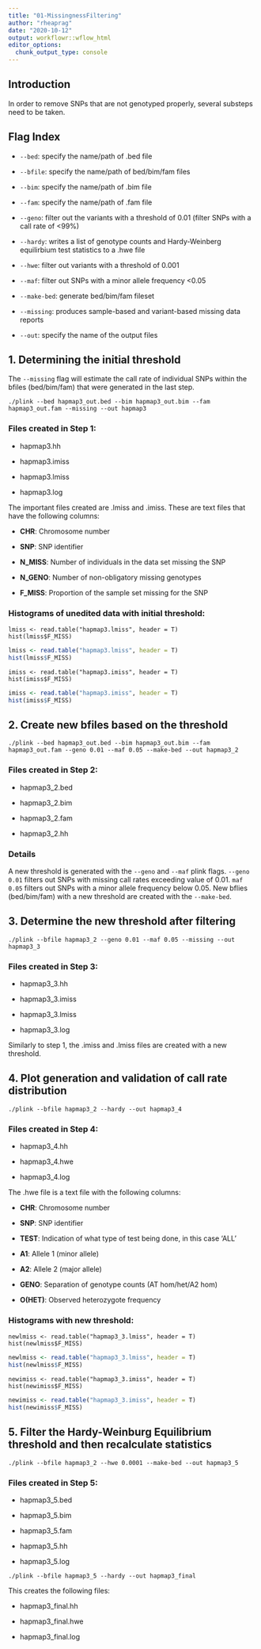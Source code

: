 ```yaml
---
title: "01-MissingnessFiltering"
author: "rheaprag"
date: "2020-10-12"
output: workflowr::wflow_html
editor_options:
  chunk_output_type: console
---
```


## Introduction

In order to remove SNPs that are not genotyped properly, several substeps need to be taken. 

## Flag Index
* `--bed`: specify the name/path of .bed file

* `--bfile`: specify the name/path of bed/bim/fam files

* `--bim`: specify the name/path of .bim file

* `--fam`: specify the name/path of .fam file

* `--geno`: filter out the variants with a threshold of 0.01 (filter SNPs with a call rate of <99%)

* `--hardy`: writes a list of genotype counts and Hardy-Weinberg equilirbium test statistics to a .hwe file 

* `--hwe`: filter out variants with a threshold of 0.001

* `--maf`: filter out SNPs with a minor allele frequency <0.05

* `--make-bed`: generate bed/bim/fam fileset

* `--missing`: produces sample-based and variant-based missing data reports

* `--out`: specify the name of the output files


## 1. Determining the initial threshold
The `--missing` flag will estimate the call rate of individual SNPs within the bfiles (bed/bim/fam) that were generated in the last step. 
```plink
./plink --bed hapmap3_out.bed --bim hapmap3_out.bim --fam hapmap3_out.fam --missing --out hapmap3
```

### Files created in Step 1:

* hapmap3.hh

* hapmap3.imiss

* hapmap3.lmiss

* hapmap3.log  

The important files created are .lmiss and .imiss. These are text files that have the following columns:

* **CHR**: Chromosome number

* **SNP**: SNP identifier

* **N_MISS**: Number of individuals in the data set missing the SNP

* **N_GENO**: Number of non-obligatory missing genotypes

* **F_MISS**: Proportion of the sample set missing for the SNP
  
### Histograms of unedited data with initial threshold:
```{}
lmiss <- read.table("hapmap3.lmiss", header = T)
hist(lmiss$F_MISS)
```

```r
lmiss <- read.table("hapmap3.lmiss", header = T)
hist(lmiss$F_MISS)
```

```{}
imiss <- read.table("hapmap3.imiss", header = T)
hist(imiss$F_MISS)
```

```r
imiss <- read.table("hapmap3.imiss", header = T)
hist(imiss$F_MISS)
```

## 2. Create new bfiles based on the threshold
```plink
./plink --bed hapmap3_out.bed --bim hapmap3_out.bim --fam hapmap3_out.fam --geno 0.01 --maf 0.05 --make-bed --out hapmap3_2
```
### Files created in Step 2:

* hapmap3_2.bed

* hapmap3_2.bim

* hapmap3_2.fam

* hapmap3_2.hh

### Details
A new threshold is generated with the `--geno` and `--maf` plink flags. `--geno 0.01` filters out SNPs with missing call rates exceeding value of 0.01. `maf 0.05` filters out SNPs with a minor allele frequency below 0.05. New bflies (bed/bim/fam) with a new threshold are created with the `--make-bed`. 

## 3. Determine the new threshold after filtering
```plink
./plink --bfile hapmap3_2 --geno 0.01 --maf 0.05 --missing --out hapmap3_3
```
### Files created in Step 3:

* hapmap3_3.hh

* hapmap3_3.imiss

* hapmap3_3.lmiss

* hapmap3_3.log

Similarly to step 1, the .imiss and .lmiss files are created with a new threshold.

## 4. Plot generation and validation of call rate distribution
```plink
./plink --bfile hapmap3_2 --hardy --out hapmap3_4
```
### Files created in Step 4:

* hapmap3_4.hh

* hapmap3_4.hwe

* hapmap3_4.log


The .hwe file is a text file with the following columns:

* **CHR**: Chromosome number

* **SNP**: SNP identifier

* **TEST**: Indication of what type of test being done, in this case 'ALL'

* **A1**: Allele 1 (minor allele)

* **A2**: Allele 2 (major allele)

* **GENO**: Separation of genotype counts (AT hom/het/A2 hom)

* **O(HET)**: Observed heterozygote frequency


### Histograms with new threshold:
```{}
newlmiss <- read.table("hapmap3_3.lmiss", header = T)
hist(newlmiss$F_MISS)
```

```r
newlmiss <- read.table("hapmap3_3.lmiss", header = T)
hist(newlmiss$F_MISS)
```

```{}
newimiss <- read.table("hapmap3_3.imiss", header = T)
hist(newimiss$F_MISS)
```

```r
newimiss <- read.table("hapmap3_3.imiss", header = T)
hist(newimiss$F_MISS)
```

## 5. Filter the Hardy-Weinburg Equilibrium threshold and then recalculate statistics
```plink
./plink --bfile hapmap3_2 --hwe 0.0001 --make-bed --out hapmap3_5
```
### Files created in Step 5:

* hapmap3_5.bed

* hapmap3_5.bim

* hapmap3_5.fam

* hapmap3_5.hh

* hapmap3_5.log

```plink
./plink --bfile hapmap3_5 --hardy --out hapmap3_final
```
This creates the following files:

* hapmap3_final.hh
  
* hapmap3_final.hwe
  
* hapmap3_final.log

